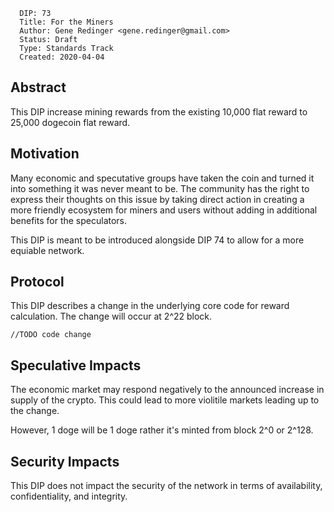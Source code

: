 <pre>
  DIP: 73
  Title: For the Miners
  Author: Gene Redinger <gene.redinger@gmail.com>
  Status: Draft
  Type: Standards Track
  Created: 2020-04-04
</pre>

==Abstract==

This DIP increase mining rewards from the existing 10,000 flat reward to 25,000 dogecoin flat reward.

==Motivation==

Many economic and specutative groups have taken the coin and turned it into something it was never meant
to be. The community has the right to express their thoughts on this issue by taking direct action in creating
a more friendly ecosystem for miners and users without adding in additional benefits for the speculators.

This DIP is meant to be introduced alongside DIP 74 to allow for a more equiable network.

== Protocol ==

This DIP describes a change in the underlying core code for reward calculation. The change will occur at 2^22 block.

<pre>
//TODO code change
</pre>

== Speculative Impacts ==

The economic market may respond negatively to the announced increase in supply of the crypto. This could lead to
more violitile markets leading up to the change.

However, 1 doge will be 1 doge rather it's minted from block 2^0 or 2^128.

== Security Impacts ==

This DIP does not impact the security of the network in terms of availability, confidentiality, and integrity.